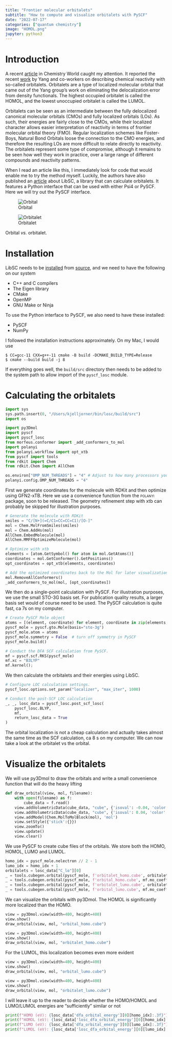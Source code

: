 ```yaml
---
title: "Frontier molecular orbitalets"
subtitle: "How to compute and visualize orbitalets with PySCF"
date: "2022-07-17"
categories: ["quantum chemistry"]
image: "HOMOL.png"
jupyter: python3
---
```


# Introduction

A recent [article](https://www.chemistryworld.com/news/tiny-orbitals-paint-intuitive-picture-of-large-molecules-reactivity/4015881.article) in Chemistry World caught my attention. It reported the recent [work](https://doi.org/10.1021/jacsau.2c00085) by Yang and co-workers on describing chemical reactivity with so-called orbitalets. Orbitalets are a type of localized molecular orbital that came out of the Yang group's work on eliminating the delocalization error from density functionals. The highest occupied orbitalet is called the HOMOL, and the lowest unoccupied orbitalet is called the LUMOL.

Orbitalets can be seen as an intermediate between the fully delocalized canonical molecular orbitals (CMOs) and fully localized orbitals (LOs). As such, their energies are fairly close to the CMOs, while their localized character allows easier interpretation of reactivity in terms of frontier molecular orbital theory (FMO). Regular localization schemes like Foster-Boys, Natural Bond Orbitals loose the connection to the CMO energies, and therefore the resulting LOs are more difficult to relate directly to reactivity. The orbitalets represent some type of compromise, although it remains to be seen how well they work in practice, over a large range of different compounds and reactivity patterns.

When I read an article like this, I immediately look for code that would enable me to try the method myself. Luckily, the authors have also published an [article](https://doi.org/10.1021/acs.jctc.1c01058) about LibSC, a library that can calculate orbitalets. It features a Python interface that can be used with either Psi4 or PySCF. Here we will try out the PySCF interface.

::: {#fig-elephants layout-ncol=2}

![Orbital](HOMO.png)

![Orbitalet](HOMOL.png)

Orbital *vs.* orbitalet.
:::

# Installation

LibSC needs to be [installed](https://yang-laboratory.github.io/losc/installation.html) from [source](https://github.com/Yang-Laboratory/losc), and we need to have the following on our system

- C++ and C compilers
- The Eigen library
- CMake
- OpenMP
- GNU Make or Ninja

To use the Python interface to PySCF, we also need to have these installed:

- PySCF
- NumPy 

I followed the installation instructions approximately. On my Mac, I would use

```console
$ CC=gcc-11 CXX=g++-11 cmake -B build -DCMAKE_BUILD_TYPE=Release
$ cmake --build build -j 8 
```

If everything goes well, the `build/src` directory then needs to be added to the system path to allow import of the `pyscf_losc` module.

# Calculating the orbitalets

```python
import sys
sys.path.insert(0, "/Users/kjelljorner/bin/losc/build/src")
import os

import py3Dmol
import pyscf
import pyscf_losc
from morfeus.conformer import _add_conformers_to_mol
import polanyi
from polanyi.workflow import opt_xtb
from pyscf import tools
from rdkit import Chem
from rdkit.Chem import AllChem

os.environ["OMP_NUM_THREADS"] = "4" # Adjust to how many processors you want PySCF and LibSC to use
polanyi.config.OMP_NUM_THREADS = "4"
```

First we generate coordinates for the molecule with RDKit and then optimize using GFN2-xTB. Here we use a convenience function from the [polanyi]{.smallcaps} package, soon to be released. The geometry refinement step with xtb can probably be skipped for illustration purposes.

```python
# Generate the molecule with RDKit
smiles = "C/[N+](=C/C1=CC=CC=C1)/[O-]"
mol = Chem.MolFromSmiles(smiles)
mol = Chem.AddHs(mol)
AllChem.EmbedMolecule(mol)
AllChem.MMFFOptimizeMolecule(mol)

# Optimize with xtb
elements = [atom.GetSymbol() for atom in mol.GetAtoms()]
coordinates = mol.GetConformer().GetPositions()
opt_coordinates = opt_xtb(elements, coordinates)

# Add the optimized coordinates back to the Mol for later visualization
mol.RemoveAllConformers()
_add_conformers_to_mol(mol, [opt_coordinates])
```

We then do a single-point calculation with PySCF. For illustration purposes, we use the small STO-3G basis set. For publication quality results, a larger basis set would of course need to be used. The PySCF calculation is quite fast, ca 7s on my computer.

```python
# Create PySCF Mole object
atoms = [(element, coordinate) for element, coordinate in zip(elements, opt_coordinates)]
pyscf_mole = pyscf.gto.Mole(basis="sto-3g")
pyscf_mole.atom = atoms
pyscf_mole.symmetry = False  # turn off symmetry in PySCF
pyscf_mole.build()

# Conduct the DFA SCF calculation from PySCF.
mf = pyscf.scf.RKS(pyscf_mole)
mf.xc = "B3LYP"
mf.kernel();
```

We then calculate the orbitalets and their energies using LibSC.

```python
# Configure LOC calculation settings.
pyscf_losc.options.set_param("localizer", "max_iter", 1000)

# Conduct the post-SCF LOC calculation
_, _, losc_data = pyscf_losc.post_scf_losc(
    pyscf_losc.BLYP,
    mf,  
    return_losc_data = True
)    
```

The orbital localization is not a cheap calculation and actually takes almost the same time as the SCF calculation, ca 8 s on my computer. We can now take a look at the orbitalet vs the orbital.

# Visualize the orbitalets

We will use py3Dmol to draw the orbitals and write a small convenience function that will do the heavy lifting

```python
def draw_orbital(view, mol, filename):
    with open(filename) as f:
        cube_data = f.read()
    view.addVolumetricData(cube_data, "cube", {'isoval': -0.04, 'color': "red", 'opacity': 0.75})
    view.addVolumetricData(cube_data, "cube", {'isoval': 0.04, 'color': "blue", 'opacity': 0.75})
    view.addModel(Chem.MolToMolBlock(mol), 'mol')
    view.setStyle({'stick':{}})
    view.zoomTo()
    view.update()
    view.clear()
```

We use PySCF to create cube files of the orbitals. We store both the HOMO, HOMOL, LUMO and LUMOL.

```python
homo_idx = pyscf_mole.nelectron // 2 - 1
lumo_idx = homo_idx + 1
orbitalets = losc_data["C_lo"][0]
_ = tools.cubegen.orbital(pyscf_mole, f'orbitalet_homo.cube', orbitalets[:,homo_idx],  nx=60, ny=60, nz=60)
_ = tools.cubegen.orbital(pyscf_mole, f'orbital_homo.cube', mf.mo_coeff[:,homo_idx],  nx=60, ny=60, nz=60)
_ = tools.cubegen.orbital(pyscf_mole, f'orbitalet_lumo.cube', orbitalets[:,lumo_idx],  nx=60, ny=60, nz=60)
_ = tools.cubegen.orbital(pyscf_mole, f'orbital_lumo.cube', mf.mo_coeff[:,lumo_idx],  nx=60, ny=60, nz=60)
```

We can visualize the orbitals with py3Dmol. The HOMOL is significantly more localized than the HOMO.

```python
view = py3Dmol.view(width=400, height=400)
view.show()
draw_orbital(view, mol, "orbital_homo.cube")
```

```python
view = py3Dmol.view(width=400, height=400)
view.show()
draw_orbital(view, mol, "orbitalet_homo.cube")
```

For the LUMOL, this localization becomes even more evident

```python
view = py3Dmol.view(width=400, height=400)
view.show()
draw_orbital(view, mol, "orbital_lumo.cube")
```

```python
view = py3Dmol.view(width=400, height=400)
view.show()
draw_orbital(view, mol, "orbitalet_lumo.cube")
```

I will leave it up to the reader to decide whether the HOMO/HOMOL and LUMO/LUMOL energies are "sufficiently" similar or not

```python
print(f"HOMO (eV): {losc_data['dfa_orbital_energy'][0][homo_idx]:.3f}")
print(f"HOMOL (eV): {losc_data['losc_dfa_orbital_energy'][0][homo_idx]:.3f}")
print(f"LUMO (eV): {losc_data['dfa_orbital_energy'][0][lumo_idx]:.3f}")
print(f"LUMOL (eV): {losc_data['losc_dfa_orbital_energy'][0][lumo_idx]:.3f}")
```